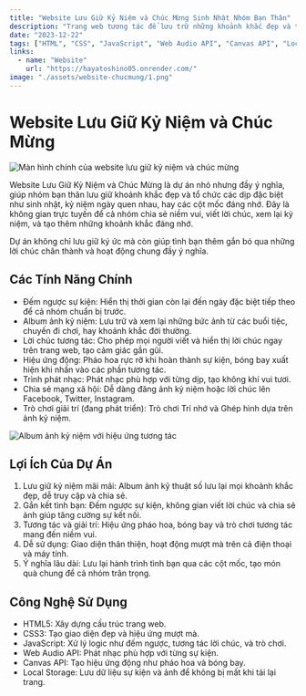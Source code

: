```yaml
---
title: "Website Lưu Giữ Kỷ Niệm và Chúc Mừng Sinh Nhật Nhóm Bạn Thân"
description: "Trang web tương tác để lưu trữ những khoảnh khắc đẹp và tổ chức chúc mừng các dịp đặc biệt của nhóm bạn thân, với album ảnh, đếm ngược sự kiện, và các tính năng giải trí."
date: "2023-12-22"
tags: ["HTML", "CSS", "JavaScript", "Web Audio API", "Canvas API", "Local Storage"]
links:
  - name: "Website"
    url: "https://hayatoshino05.onrender.com/"
image: "./assets/website-chucmung/1.png"
---
```



# Website Lưu Giữ Kỷ Niệm và Chúc Mừng

<div className="my-4">
  <Image src="./assets/website-chucmung/1.png" alt="Màn hình chính của website lưu giữ kỷ niệm và chúc mừng" width={600} height={400} />
</div>

Website Lưu Giữ Kỷ Niệm và Chúc Mừng là dự án nhỏ nhưng đầy ý nghĩa, giúp nhóm bạn thân lưu giữ khoảnh khắc đẹp và tổ chức các dịp đặc biệt như sinh nhật, kỷ niệm ngày quen nhau, hay các cột mốc đáng nhớ. Đây là không gian trực tuyến để cả nhóm chia sẻ niềm vui, viết lời chúc, xem lại kỷ niệm, và tạo thêm những khoảnh khắc đáng nhớ.

Dự án không chỉ lưu giữ ký ức mà còn giúp tình bạn thêm gắn bó qua những lời chúc chân thành và hoạt động chung đầy ý nghĩa.

## Các Tính Năng Chính

- Đếm ngược sự kiện: Hiển thị thời gian còn lại đến ngày đặc biệt tiếp theo để cả nhóm chuẩn bị trước.  
- Album ảnh kỷ niệm: Lưu trữ và xem lại những bức ảnh từ các buổi tiệc, chuyến đi chơi, hay khoảnh khắc đời thường.  
- Lời chúc tương tác: Cho phép mọi người viết và hiển thị lời chúc ngay trên trang web, tạo cảm giác gần gũi.  
- Hiệu ứng động: Pháo hoa rực rỡ khi hoàn thành sự kiện, bóng bay xuất hiện khi nhấn vào các phần tương tác.  
- Trình phát nhạc: Phát nhạc phù hợp với từng dịp, tạo không khí vui tươi.  
- Chia sẻ mạng xã hội: Dễ dàng đăng ảnh kỷ niệm hoặc lời chúc lên Facebook, Twitter, Instagram.  
- Trò chơi giải trí (đang phát triển): Trò chơi Trí nhớ và Ghép hình dựa trên ảnh kỷ niệm.

<div className="my-4">
  <Image src="./assets/website-chucmung/2.png" alt="Album ảnh kỷ niệm với hiệu ứng tương tác" width={600} height={400} />
</div>

## Lợi Ích Của Dự Án

1. Lưu giữ kỷ niệm mãi mãi: Album ảnh kỹ thuật số lưu lại mọi khoảnh khắc đẹp, dễ truy cập và chia sẻ.  
2. Gắn kết tình bạn: Đếm ngược sự kiện, không gian viết lời chúc và chia sẻ ảnh giúp tăng cường sự kết nối.  
3. Tương tác và giải trí: Hiệu ứng pháo hoa, bóng bay và trò chơi tương tác mang đến niềm vui.  
4. Dễ sử dụng: Giao diện thân thiện, hoạt động mượt mà trên cả điện thoại và máy tính.  
5. Ý nghĩa lâu dài: Lưu lại hành trình tình bạn qua các cột mốc, tạo món quà chung để cả nhóm trân trọng.

## Công Nghệ Sử Dụng

- HTML5: Xây dựng cấu trúc trang web.  
- CSS3: Tạo giao diện đẹp và hiệu ứng mượt mà.  
- JavaScript: Xử lý logic như đếm ngược, tương tác lời chúc, và trò chơi.  
- Web Audio API: Phát nhạc phù hợp với từng sự kiện.  
- Canvas API: Tạo hiệu ứng động như pháo hoa và bóng bay.  
- Local Storage: Lưu dữ liệu sự kiện và ảnh để không bị mất khi tải lại trang.
